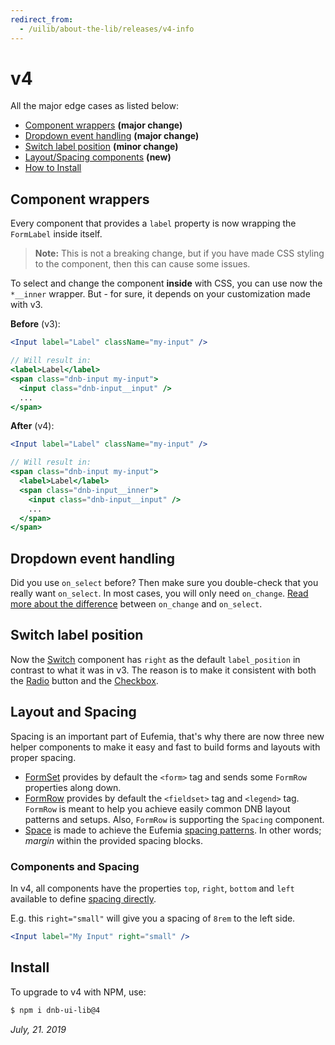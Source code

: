 ```yaml
---
redirect_from:
  - /uilib/about-the-lib/releases/v4-info
---
```


# v4

All the major edge cases as listed below:

- [Component wrappers](#component-wrappers) **(major change)**
- [Dropdown event handling](#dropdown-event-handling) **(major change)**
- [Switch label position](#switch-label-position) **(minor change)**
- [Layout/Spacing components](#layout-and-spacing) **(new)**
- [How to Install](#install)

## Component wrappers

Every component that provides a `label` property is now wrapping the `FormLabel` inside itself.

> **Note:** This is not a breaking change, but if you have made CSS styling to the component, then this can cause some issues.

To select and change the component **inside** with CSS, you can use now the `*__inner` wrapper. But - for sure, it depends on your customization made with v3.

**Before** (v3):

```jsx
<Input label="Label" className="my-input" />

// Will result in:
<label>Label</label>
<span class="dnb-input my-input">
  <input class="dnb-input__input" />
  ...
</span>
```

**After** (v4):

```jsx
<Input label="Label" className="my-input" />

// Will result in:
<span class="dnb-input my-input">
  <label>Label</label>
  <span class="dnb-input__inner">
    <input class="dnb-input__input" />
    ...
  </span>
</span>
```

## Dropdown event handling

Did you use `on_select` before? Then make sure you double-check that you really want `on_select`. In most cases, you will only need `on_change`. [Read more about the difference](/uilib/components/dropdown/events) between `on_change` and `on_select`.

## Switch label position

Now the [Switch](/uilib/components/switch) component has `right` as the default `label_position` in contrast to what it was in v3. The reason is to make it consistent with both the [Radio](/uilib/components/radio) button and the [Checkbox](/uilib/components/checkbox).

## Layout and Spacing

Spacing is an important part of Eufemia, that's why there are now three new helper components to make it easy and fast to build forms and layouts with proper spacing.

- [FormSet](/uilib/components/form-set) provides by default the `<form>` tag and sends some `FormRow` properties along down.
- [FormRow](/uilib/components/form-row) provides by default the `<fieldset>` tag and `<legend>` tag. `FormRow` is meant to help you achieve easily common DNB layout patterns and setups. Also, `FormRow` is supporting the `Spacing` component.
- [Space](/uilib/components/space) is made to achieve the Eufemia [spacing patterns](/uilib/usage/layout/spacing#spacing-helpers). In other words; _margin_ within the provided spacing blocks.

### Components and Spacing

In v4, all components have the properties `top`, `right`, `bottom` and `left` available to define [spacing directly](/uilib/components/space#components-and-spacing).

E.g. this `right="small"` will give you a spacing of `8rem` to the left side.

```jsx
<Input label="My Input" right="small" />
```

## Install

To upgrade to v4 with NPM, use:

```bash
$ npm i dnb-ui-lib@4
```

_July, 21. 2019_
